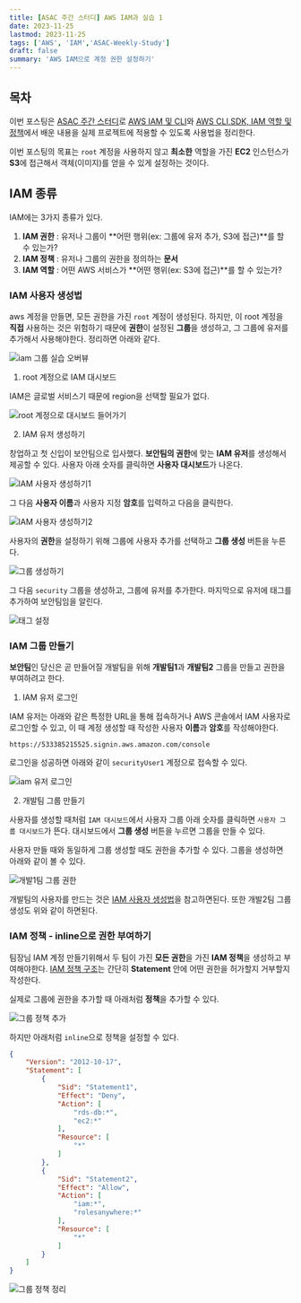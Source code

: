 ```yaml
---
title: [ASAC 주간 스터디] AWS IAM과 실습 1
date: 2023-11-25
lastmod: 2023-11-25
tags: ['AWS', 'IAM','ASAC-Weekly-Study']
draft: false
summary: 'AWS IAM으로 계정 권한 설정하기'
---
```


## 목차

<TOCInline toc={props.toc} exclude="목차" toHeading={2} />

이번 포스팅은 [ASAC 주간 스터디](tags/ASAC-Weekly-Study)로 [AWS IAM 및 CLI](/blog/aws/aws-iam)와
[AWS CLI,SDK, IAM 역할 및 정책](https://ohsol-blog.vercel.app/blog/aws/aws-cli-sdk-iam)에서 배운 내용을
실제 프로젝트에 적용할 수 있도록 사용법을 정리한다.

이번 포스팅의 목표는 `root` 계정을 사용하지 않고 **최소한** 역할을 가진 **EC2** 인스턴스가 **S3**에 접근해서 객체(이미지)를 얻을 수 있게
설정하는 것이다.

## IAM 종류

IAM에는 3가지 종류가 있다.

1. **IAM 권한** : 유저나 그룹이 **어떤 행위(ex: 그룹에 유저 추가, S3에 접근)**를 할 수 있는가?
2. **IAM 정책** : 유저나 그룹의 권한을 정의하는 **문서**
3. **IAM 역할** : 어떤 AWS 서비스가 **어떤 행위(ex: S3에 접근)**를 할 수 있는가?

### IAM 사용자 생성법

aws 계정을 만들면, 모든 권한을 가진 `root` 계정이 생성된다. 하지만, 이 root 계정을 **직접** 사용하는 것은 위험하기 때문에
**권한**이 설정된 **그룹**을 생성하고, 그 그룹에 유저를 추가해서 사용해야한다. 정리하면 아래와 같다.

<img src="/static/images/study/study-iam-group-overview.png" alt="iam 그룹 실습 오버뷰" />

1. root 계정으로 IAM 대시보드

IAM은 글로벌 서비스기 때문에 region을 선택할 필요가 없다.

<img src="/static/images/study/study-iam-group-1.png" alt="root 계정으로 대시보드 들어가기" />

2. IAM 유저 생성하기

창업하고 첫 신입이 보안팀으로 입사했다. **보안팀의 권한**에 맞는 **IAM 유저**를 생성해서 제공할 수 있다.
사용자 아래 숫자를 클릭하면 **사용자 대시보드**가 나온다.

<img src="/static/images/study/study-iam-group-2.png" alt="IAM 사용자 생성하기1" />

그 다음 **사용자 이름**과 사용자 지정 **암호**를 입력하고 다음을 클릭한다.

<img src="/static/images/study/study-iam-group-3.png" alt="IAM 사용자 생성하기2" />

사용자의 **권한**을 설정하기 위해 그룹에 사용자 추가를 선택하고 **그룹 생성** 버튼을 누른다.

<img src="/static/images/study/study-iam-group-4.png" alt="그룹 생성하기" />

그 다음 `security` 그룹을 생성하고, 그룹에 유저를 추가한다. 마지막으로 유저에 태그를 추가하여 보안팀임을 알린다.

<img src="/static/images/study/study-iam-group-5.png" alt="태그 설정" />

### IAM 그룹 만들기

**보안팀**인 당신은 곧 만들어질 개발팀을 위해 **개발팀1**과 **개발팀2** 그룹을 만들고 권한을 부여하려고 한다.

1. IAM 유저 로그인

IAM 유저는 아래와 같은 특정한 URL을 통해 접속하거나 AWS 콘솔에서 IAM 사용자로 로그인할 수 있고, 이 때 계정 생성할 때 작성한 사용자 **이름**과 **암호**를 작성해야한다.

```
https://533385215525.signin.aws.amazon.com/console
```

로그인을 성공하면 아래와 같이 `securityUser1` 계정으로 접속할 수 있다.

<img src="/static/images/study/study-iam-group-6.png" alt="iam 유저 로그인" />

2. 개발팀 그룹 만들기

사용자를 생성할 때처럼 `IAM 대시보드`에서 사용자 그룹 아래 숫자를 클릭하면 `사용자 그룹 대시보드`가 뜬다.
대시보드에서 **그룹 생성** 버튼을 누르면 그룹을 만들 수 있다.

사용자 만들 때와 동일하게 그룹 생성할 때도 권한을 추가할 수 있다. 그룹을 생성하면 아래와 같이 볼 수 있다.

<img src="/static/images/study/study-iam-group-7.png" alt="개발1팀 그룹 권한" />

개발팀의 사용자를 만드는 것은 [IAM 사용자 생성법](/blog/study/study-aws-iam#IAM-사용자-생성법)을 참고하면된다.
또한 개발2팀 그룹 생성도 위와 같이 하면된다.

### IAM 정책 - inline으로 권한 부여하기

팀장님 IAM 계정 만들기위해서 두 팀이 가진 **모든 권한**을 가진 **IAM 정책**을 생성하고 부여해야한다.
[IAM 정책 구조](https://ohsol-blog.vercel.app/blog/aws/aws-iam#%EC%A0%95%EC%B1%85-%EA%B5%AC%EC%A1%B0)는 간단히 **Statement** 안에
어떤 권한을 허가할지 거부할지 작성한다.

실제로 그룹에 권한을 추가할 때 아래처럼 **정책**을 추가할 수 있다.

<img src="/static/images/study/study-iam-group-8.png" alt="그룹 정책 추가" />

하지만 아래처럼 `inline`으로 정책을 설정할 수 있다.

```json:iam-policy.json
{
	"Version": "2012-10-17",
	"Statement": [
		{
			"Sid": "Statement1",
			"Effect": "Deny",
			"Action": [
				"rds-db:*",
				"ec2:*"
			],
			"Resource": [
				"*"
			]
		},
		{
			"Sid": "Statement2",
			"Effect": "Allow",
			"Action": [
				"iam:*",
				"rolesanywhere:*"
			],
			"Resource": [
				"*"
			]
		}
	]
}
```

<img src="/static/images/study/study-iam-group-9.png" alt="그룹 정책 정리" />

